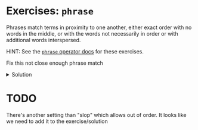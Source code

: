 # Exercises: `phrase`

Phrases match terms in proximity to one another, either exact order with no words in the middle, or with the words not necessarily in order or with additional words interspersed. 

HINT: See the [`phrase` operator docs](https://www.mongodb.com/docs/atlas/atlas-search/phrase/) for these exercises.

Fix this <Playground url="https://search-playground.corp.mongodb.com/tools/code-sandbox/snapshots/679c8ff7e97570c2714a07f8">not close enough phrase match</Playground> 
<details>
  <summary>Solution</summary>
  <div>
    ```js
    "slop": 1
    ```
    If the query were adjusted <Playground url="https://search-playground.corp.mongodb.com/tools/code-sandbox/snapshots/679c9038d0df60f0254e5d47">this would match</Playground>

    But you can't adjust what the users query for, so the configuration or search operators need
    to be adjusted.

    <Playground url="https://search-playground.corp.mongodb.com/tools/code-sandbox/snapshots/679c909ad0df60f0254e5d49">solution using phrase `slop`</Playground>
  </div>
</details>

# TODO

There's another setting than "slop" which allows out of order. It looks like we need to add it to the exercise/solution
